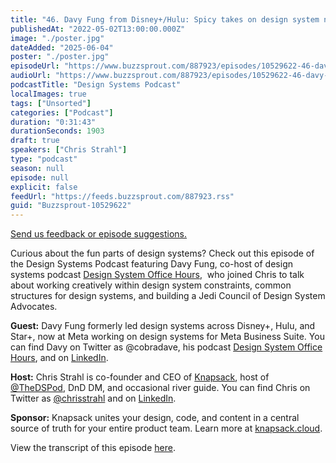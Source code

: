 ```yaml
---
title: "46. Davy Fung from Disney+/Hulu: Spicy takes on design system nuances"
publishedAt: "2022-05-02T13:00:00.000Z"
image: "./poster.jpg"
dateAdded: "2025-06-04"
poster: "./poster.jpg"
episodeUrl: "https://www.buzzsprout.com/887923/episodes/10529622-46-davy-fung-from-disney-hulu-spicy-takes-on-design-system-nuances.mp3"
audioUrl: "https://www.buzzsprout.com/887923/episodes/10529622-46-davy-fung-from-disney-hulu-spicy-takes-on-design-system-nuances.mp3"
podcastTitle: "Design Systems Podcast"
localImages: true
tags: ["Unsorted"]
categories: ["Podcast"]
duration: "0:31:43"
durationSeconds: 1903
draft: true
speakers: ["Chris Strahl"]
type: "podcast"
season: null
episode: null
explicit: false
feedUrl: "https://feeds.buzzsprout.com/887923.rss"
guid: "Buzzsprout-10529622"
---
```

[Send us feedback or episode suggestions.](https://www.buzzsprout.com/twilio/text_messages/887923/open_sms)

Curious about the fun parts of design systems? Check out this episode of the Design Systems Podcast featuring Davy Fung, co-host of design systems podcast [Design System Office Hours](https://podcasts.apple.com/us/podcast/design-system-office-hours/id1605819337),  who joined Chris to talk about working creatively within design system constraints, common structures for design systems, and building a Jedi Council of Design System Advocates. 

**Guest:** Davy Fung formerly led design systems across Disney+, Hulu, and Star+, now at Meta working on design systems for Meta Business Suite. You can find Davy on Twitter as @cobradave, his podcast [Design System Office Hours](https://podcasts.apple.com/us/podcast/design-system-office-hours/id1605819337), and on [LinkedIn](https://www.linkedin.com/in/davidfung/).

**Host:** Chris Strahl is co-founder and CEO of [Knapsack](https://www.knapsack.cloud/), host of [@TheDSPod](https://twitter.com/thedspod), DnD DM, and occasional river guide. You can find Chris on Twitter as [@chrisstrahl](https://twitter.com/chrisstrahl) and on [LinkedIn](https://www.linkedin.com/in/chrisstrahl/).

**Sponsor:** Knapsack unites your design, code, and content in a central source of truth for your entire product team. Learn more at [knapsack.cloud](https://www.knapsack.cloud/).

View the transcript of this episode [here](https://www.knapsack.cloud/blog/dsp-davy-fung).
